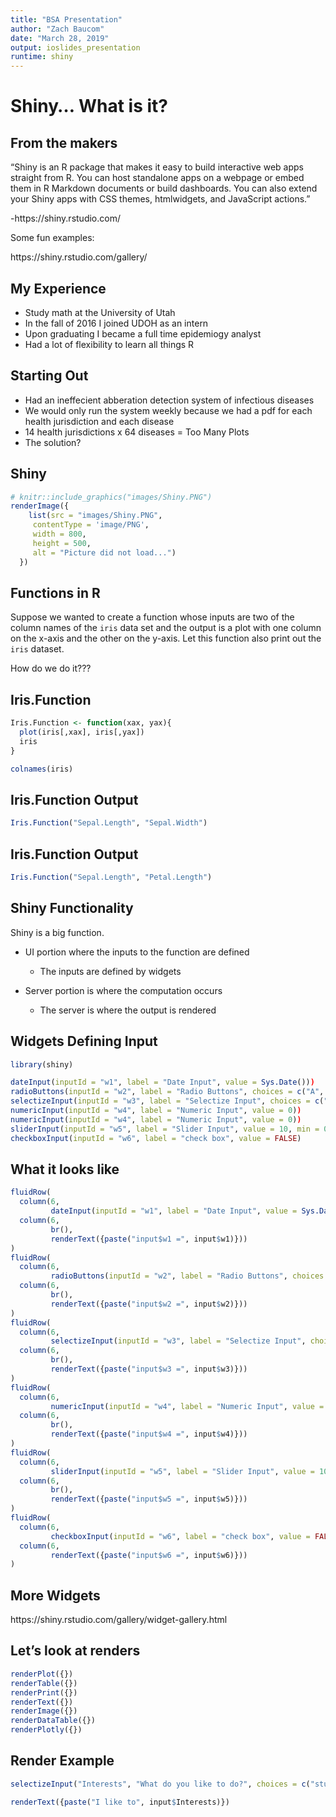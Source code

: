 ```yaml
---
title: "BSA Presentation"
author: "Zach Baucom"
date: "March 28, 2019"
output: ioslides_presentation
runtime: shiny
---
```


# Shiny... What is it?

## From the makers

"Shiny is an R package that makes it easy to build interactive web apps straight from R. You can host standalone apps on a webpage or embed them in R Markdown documents or build dashboards. You can also extend your Shiny apps with CSS themes, htmlwidgets, and JavaScript actions."

-https://shiny.rstudio.com/

Some fun examples:

https://shiny.rstudio.com/gallery/

## My Experience

* Study math at the University of Utah
* In the fall of 2016 I joined UDOH as an intern
* Upon graduating I became a full time epidemiogy analyst
* Had a lot of flexibility to learn all things R

## Starting Out

* Had an ineffecient abberation detection system of infectious diseases
* We would only run the system weekly because we had a pdf for each health jurisdiction and each disease 
* 14 health jurisdictions x 64 diseases = Too Many Plots
* The solution?

## Shiny



```r
# knitr::include_graphics("images/Shiny.PNG")
renderImage({
    list(src = "images/Shiny.PNG",
     contentType = 'image/PNG',
     width = 800,
     height = 500,
     alt = "Picture did not load...")
  })

```


## Functions in R

Suppose we wanted to create a function whose inputs are two of the column names of the `iris` data set and the output is a plot with one column on the x-axis and the other on the y-axis. Let this function also print out the `iris` dataset.

How do we do it???

## Iris.Function

```r
Iris.Function <- function(xax, yax){
  plot(iris[,xax], iris[,yax])
  iris
}
```



```r
colnames(iris)
```


## Iris.Function Output

```r
Iris.Function("Sepal.Length", "Sepal.Width")
```


## Iris.Function Output

```r
Iris.Function("Sepal.Length", "Petal.Length")
```

## Shiny Functionality

Shiny is a big function.

* UI portion where the inputs to the function are defined

    + The inputs are defined by widgets
  
* Server portion is where the computation occurs

    + The server is where the output is rendered
    
    
## Widgets Defining Input

```r
library(shiny)
```

```r

dateInput(inputId = "w1", label = "Date Input", value = Sys.Date()))
radioButtons(inputId = "w2", label = "Radio Buttons", choices = c("A", "B", "C"))
selectizeInput(inputId = "w3", label = "Selectize Input", choices = c("A", "B", "C"))
numericInput(inputId = "w4", label = "Numeric Input", value = 0))
numericInput(inputId = "w4", label = "Numeric Input", value = 0))
sliderInput(inputId = "w5", label = "Slider Input", value = 10, min = 0, max = 100))
checkboxInput(inputId = "w6", label = "check box", value = FALSE)
```

## What it looks like

```r
fluidRow(
  column(6,
         dateInput(inputId = "w1", label = "Date Input", value = Sys.Date())),
  column(6,
         br(),
         renderText({paste("input$w1 =", input$w1)}))
)
fluidRow(
  column(6,
         radioButtons(inputId = "w2", label = "Radio Buttons", choices = c("A", "B", "C"))),
  column(6,
         br(),
         renderText({paste("input$w2 =", input$w2)}))
)
fluidRow(
  column(6,
         selectizeInput(inputId = "w3", label = "Selectize Input", choices = c("A", "B", "C"))),
  column(6,
         br(),
         renderText({paste("input$w3 =", input$w3)}))
)
fluidRow(
  column(6,
         numericInput(inputId = "w4", label = "Numeric Input", value = 0)),
  column(6,
         br(),
         renderText({paste("input$w4 =", input$w4)}))
)
fluidRow(
  column(6,
         sliderInput(inputId = "w5", label = "Slider Input", value = 10, min = 0, max = 100)),
  column(6,
         br(),
         renderText({paste("input$w5 =", input$w5)}))
)
fluidRow(
  column(6,
         checkboxInput(inputId = "w6", label = "check box", value = FALSE)),
  column(6,
         renderText({paste("input$w6 =", input$w6)}))
)
```


## More Widgets

https://shiny.rstudio.com/gallery/widget-gallery.html

## Let's look at renders

```r
renderPlot({})
renderTable({})
renderPrint({})
renderText({})
renderImage({})
renderDataTable({})
renderPlotly({})
```

## Render Example

```r
selectizeInput("Interests", "What do you like to do?", choices = c("study for quals.", "go to the movies.", "go on runs.", "SLEEP!!!"))

renderText({paste("I like to", input$Interests)})
```





